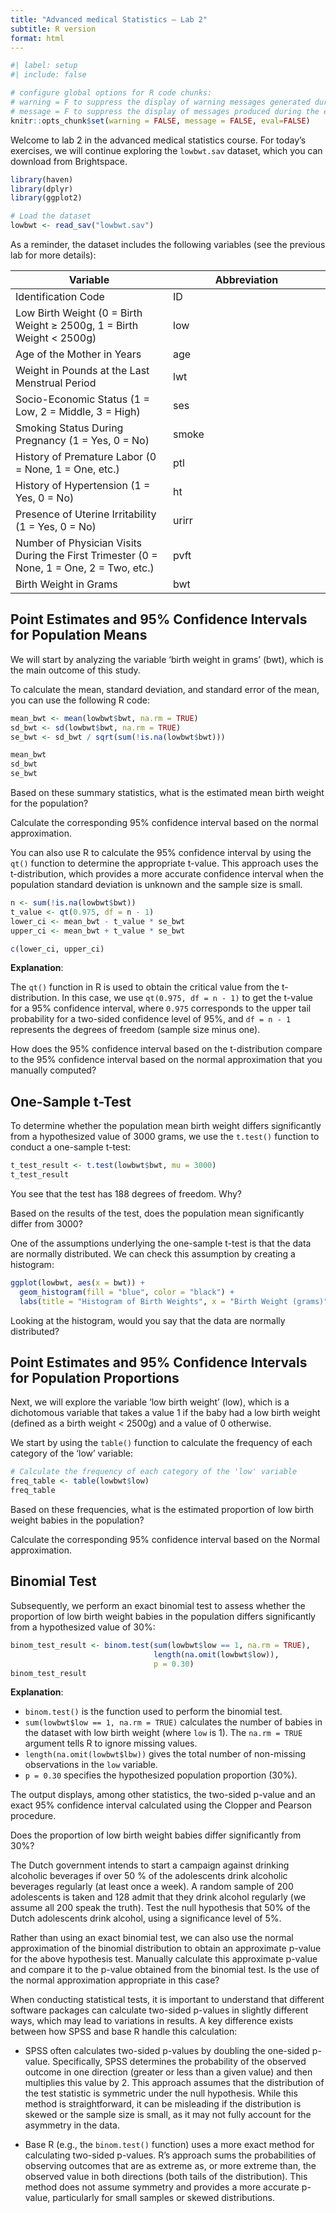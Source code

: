 ```yaml
---
title: "Advanced medical Statistics – Lab 2"
subtitle: R version
format: html
---
```


```r
#| label: setup
#| include: false

# configure global options for R code chunks:
# warning = F to suppress the display of warning messages generated during the execution of code chunks
# message = F to suppress the display of messages produced during the execution of code chunks
knitr::opts_chunk$set(warning = FALSE, message = FALSE, eval=FALSE)
```

Welcome to lab 2 in the advanced medical statistics course. For today’s exercises, we will continue exploring the `lowbwt.sav` dataset, which you can download from Brightspace. 

```r
library(haven)
library(dplyr)
library(ggplot2)

# Load the dataset
lowbwt <- read_sav("lowbwt.sav")
```

As a reminder, the dataset includes the following variables (see the previous lab for more details):

| Variable | Abbreviation |
| --- | --- |
| Identification Code | ID |
| Low Birth Weight (0 = Birth Weight ≥ 2500g, 1 = Birth Weight < 2500g) | low |
| Age of the Mother in Years | age |
| Weight in Pounds at the Last Menstrual Period | lwt |
| Socio-Economic Status (1 = Low, 2 = Middle, 3 = High) | ses |
| Smoking Status During Pregnancy (1 = Yes, 0 = No) | smoke |
| History of Premature Labor (0 = None, 1 = One, etc.) | ptl |
| History of Hypertension (1 = Yes, 0 = No) | ht |
| Presence of Uterine Irritability (1 = Yes, 0 = No) | urirr |
| Number of Physician Visits During the First Trimester (0 = None, 1 = One, 2 = Two, etc.) | pvft |
| Birth Weight in Grams | bwt |

## Point Estimates and 95% Confidence Intervals for Population Means

We will start by analyzing the variable 'birth weight in grams' (bwt), which is the main outcome of this study.

To calculate the mean, standard deviation, and standard error of the mean, you can use the following R code:

```r
mean_bwt <- mean(lowbwt$bwt, na.rm = TRUE)
sd_bwt <- sd(lowbwt$bwt, na.rm = TRUE)
se_bwt <- sd_bwt / sqrt(sum(!is.na(lowbwt$bwt)))

mean_bwt
sd_bwt
se_bwt
```

::: {.callout-important icon=false title="Question 1"}
Based on these summary statistics, what is the estimated mean birth weight for the population?
:::

::: {.callout-important icon=false title="Question 2"}
Calculate the corresponding 95% confidence interval based on the normal approximation.
:::

You can also use R to calculate the 95% confidence interval by using the `qt()` function to determine the appropriate t-value. This approach uses  the t-distribution, which provides a more accurate confidence interval when the population standard deviation is unknown and the sample size is small.

```r
n <- sum(!is.na(lowbwt$bwt))
t_value <- qt(0.975, df = n - 1)
lower_ci <- mean_bwt - t_value * se_bwt
upper_ci <- mean_bwt + t_value * se_bwt

c(lower_ci, upper_ci)
```

**Explanation**:

The `qt()` function in R is used to obtain the critical value from the t-distribution. In this case, we use `qt(0.975, df = n - 1)` to get the t-value for a 95% confidence interval, where `0.975` corresponds to the upper tail probability for a two-sided confidence level of 95%, and `df = n - 1` represents the degrees of freedom (sample size minus one).

::: {.callout-important icon=false title="Question 3"}
How does the 95% confidence interval based on the t-distribution compare to the 95% confidence interval based on the normal approximation that you manually computed?
:::

## One-Sample t-Test

To determine whether the population mean birth weight differs significantly from a hypothesized value of 3000 grams, we use the `t.test()` function to conduct a one-sample t-test: 

```r
t_test_result <- t.test(lowbwt$bwt, mu = 3000)
t_test_result
```

::: {.callout-important icon=false title="Question 4"}
You see that the test has 188 degrees of freedom. Why?
:::

::: {.callout-important icon=false title="Question 5"}
Based on the results of the test, does the population mean significantly differ from 3000?
:::

One of the assumptions underlying the one-sample t-test is that the data are normally distributed. We can check this assumption by creating a histogram:

```r
ggplot(lowbwt, aes(x = bwt)) +
  geom_histogram(fill = "blue", color = "black") +
  labs(title = "Histogram of Birth Weights", x = "Birth Weight (grams)", y = "Frequency")
```

::: {.callout-important icon=false title="Question 6"}
Looking at the histogram, would you say that the data are normally distributed?
:::

## Point Estimates and 95% Confidence Intervals for Population Proportions

Next, we will explore the variable 'low birth weight' (low), which is a dichotomous variable that takes a value 1 if the baby had a low birth weight (defined as a birth weight < 2500g) and a value of 0 otherwise.

We start by using the `table()` function to calculate the frequency of each category of the 'low' variable:

```r
# Calculate the frequency of each category of the 'low' variable
freq_table <- table(lowbwt$low)
freq_table
```

::: {.callout-important icon=false title="Question 7"}
Based on these frequencies, what is the estimated proportion of low birth weight babies in the population?
:::

::: {.callout-important icon=false title="Question 8"}
Calculate the corresponding 95% confidence interval based on the Normal approximation.
:::

## Binomial Test

Subsequently, we perform an exact binomial test to assess whether the proportion of low birth weight babies in the population differs significantly from a hypothesized value of 30%:

```r
binom_test_result <- binom.test(sum(lowbwt$low == 1, na.rm = TRUE),
                                length(na.omit(lowbwt$low)),
                                p = 0.30)
binom_test_result
```

**Explanation**:

- `binom.test()` is the function used to perform the binomial test.
- `sum(lowbwt$low == 1, na.rm = TRUE)` calculates the number of babies in the dataset with low birth weight (where `low` is 1). The `na.rm = TRUE` argument tells R to ignore missing values.
- `length(na.omit(lowbwt$lbw))` gives the total number of non-missing observations in the `low` variable.
- `p = 0.30` specifies the hypothesized population proportion (30%).

The output displays, among other statistics, the two-sided p-value and an exact 95% confidence interval calculated using the Clopper and Pearson procedure.

::: {.callout-important icon=false title="Question 9"}
Does the proportion of low birth weight babies differ significantly from 30%?
:::

::: {.callout-important icon=false title="Question 10"}
The Dutch government intends to start a campaign against drinking alcoholic beverages if over 50 % of the adolescents drink alcoholic beverages regularly (at least once a week). A random sample of 200 adolescents is taken and 128 admit that they drink alcohol regularly (we assume all 200 speak the truth). Test the null hypothesis that 50% of the Dutch adolescents drink alcohol, using a significance level of 5%.
:::

::: {.callout-important icon=false title="Question 11"}
Rather than using an exact binomial test, we can also use the normal approximation of the binomial distribution to obtain an approximate p-value for the above hypothesis test. Manually calculate this approximate p-value and compare it to the p-value obtained from the binomial test. Is the use of the normal approximation appropriate in this case?
::: 

::: {.callout-note icon=true title="Differences in Two-Sided P-Value Calculation Between SPSS and R"}
When conducting statistical tests, it is important to understand that different software packages can calculate two-sided p-values in slightly different ways, which may lead to variations in results. A key difference exists between how SPSS and base R handle this calculation:

* SPSS often calculates two-sided p-values by doubling the one-sided p-value. Specifically, SPSS determines the probability of the observed outcome in one direction (greater or less than a given value) and then multiplies this value by 2. This approach assumes that the distribution of the test statistic is symmetric under the null hypothesis. While this method is straightforward, it can be misleading if the distribution is skewed or the sample size is small, as it may not fully account for the asymmetry in the data.

* Base R (e.g., the `binom.test()` function) uses a more exact method for calculating two-sided p-values. R’s approach sums the probabilities of observing outcomes that are as extreme as, or more extreme than, the observed value in both directions (both tails of the distribution). This method does not assume symmetry and provides a more accurate p-value, particularly for small samples or skewed distributions.
:::

